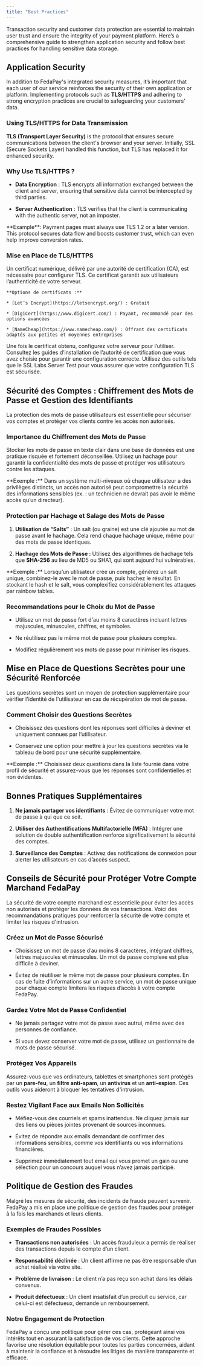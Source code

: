```yaml
---
title: "Best Practices"
---
```


Transaction security and customer data protection are essential to maintain user trust and ensure the integrity of your payment platform. Here’s a comprehensive guide to strengthen application security and follow best practices for handling sensitive data storage.

## Application Security

In addition to FedaPay's integrated security measures, it’s important that each user of our service reinforces the security of their own application or platform. Implementing protocols such as **TLS/HTTPS** and adhering to strong encryption practices are crucial to safeguarding your customers' data.

### Using TLS/HTTPS for Data Transmission

**TLS (Transport Layer Security)** is the protocol that ensures secure communications between the client's browser and your server. Initially, SSL (Secure Sockets Layer) handled this function, but TLS has replaced it for enhanced security.

### Why Use TLS/HTTPS ?

* **Data Encryption** : TLS encrypts all information exchanged between the client and server, ensuring that sensitive data cannot be intercepted by third parties.

* **Server Authentication** : TLS verifies that the client is communicating with the authentic server, not an imposter.

<Note>
  **Example**: Payment pages must always use TLS 1.2 or a later version. This protocol secures data flow and boosts customer trust, which can even help improve conversion rates.
</Note>

### Mise en Place de TLS/HTTPS

<Steps>
  <Step title="Acquisition d'un Certificat Numérique">
    Un certificat numérique, délivré par une autorité de certification (CA), est nécessaire pour configurer TLS. Ce certificat garantit aux utilisateurs l’authenticité de votre serveur.

    **Options de certificats :**

    * [Let’s Encrypt](https://letsencrypt.org/) : Gratuit

    * [DigiCert](https://www.digicert.com/) : Payant, recommandé pour des options avancées

    * [NameCheap](https://www.namecheap.com/) : Offrant des certificats adaptés aux petites et moyennes entreprises
  </Step>

  <Step title="Installation et Configuration">
    Une fois le certificat obtenu, configurez votre serveur pour l’utiliser. Consultez les guides d’installation de l’autorité de certification que vous avez choisie pour garantir une configuration correcte.
  </Step>

  <Step title="Vérification de la Configuration">
    Utilisez des outils tels que le SSL Labs Server Test pour vous assurer que votre configuration TLS est sécurisée.
  </Step>
</Steps>

## Sécurité des Comptes : Chiffrement des Mots de Passe et Gestion des Identifiants

La protection des mots de passe utilisateurs est essentielle pour sécuriser vos comptes et protéger vos clients contre les accès non autorisés.

### Importance du Chiffrement des Mots de Passe

Stocker les mots de passe en texte clair dans une base de données est une pratique risquée et fortement déconseillée. Utilisez un hachage pour garantir la confidentialité des mots de passe et protéger vos utilisateurs contre les attaques.

<Note>
  **Exemple :** Dans un système multi-niveaux où chaque utilisateur a des privilèges distincts, un accès non autorisé peut compromettre la sécurité des informations sensibles (ex. : un technicien ne devrait pas avoir le même accès qu’un directeur).
</Note>

### Protection par Hachage et Salage des Mots de Passe

1. **Utilisation de “Salts”** : Un salt (ou graine) est une clé ajoutée au mot de passe avant le hachage. Cela rend chaque hachage unique, même pour des mots de passe identiques.

2. **Hachage des Mots de Passe :** Utilisez des algorithmes de hachage tels que **SHA-256** au lieu de MD5 ou SHA1, qui sont aujourd’hui vulnérables.

<Note>
  **Exemple :** Lorsqu’un utilisateur crée un compte, générez un salt unique, combinez-le avec le mot de passe, puis hachez le résultat. En stockant le hash et le salt, vous complexifiez considérablement les attaques par rainbow tables.
</Note>

### Recommandations pour le Choix du Mot de Passe

* Utilisez un mot de passe fort d'au moins 8 caractères incluant lettres majuscules, minuscules, chiffres, et symboles.

* Ne réutilisez pas le même mot de passe pour plusieurs comptes.

* Modifiez régulièrement vos mots de passe pour minimiser les risques.

## Mise en Place de Questions Secrètes pour une Sécurité Renforcée

Les questions secrètes sont un moyen de protection supplémentaire pour vérifier l'identité de l'utilisateur en cas de récupération de mot de passe.

### Comment Choisir des Questions Secrètes

* Choisissez des questions dont les réponses sont difficiles à deviner et uniquement connues par l’utilisateur.

* Conservez une option pour mettre à jour les questions secrètes via le tableau de bord pour une sécurité supplémentaire.

<Note>
  **Exemple :** Choisissez deux questions dans la liste fournie dans votre profil de sécurité et assurez-vous que les réponses sont confidentielles et non évidentes.
</Note>

## Bonnes Pratiques Supplémentaires

1. **Ne jamais partager vos identifiants** : Évitez de communiquer votre mot de passe à qui que ce soit.

2. **Utiliser des Authentifications Multifactorielle (MFA)** : Intégrer une solution de double authentification renforce significativement la sécurité des comptes.

3. **Surveillance des Comptes** : Activez des notifications de connexion pour alerter les utilisateurs en cas d’accès suspect.

## Conseils de Sécurité pour Protéger Votre Compte Marchand FedaPay

La sécurité de votre compte marchand est essentielle pour éviter les accès non autorisés et protéger les données de vos transactions. Voici des recommandations pratiques pour renforcer la sécurité de votre compte et limiter les risques d'intrusion.

### Créez un Mot de Passe Sécurisé

* Choisissez un mot de passe d’au moins 8 caractères, intégrant chiffres, lettres majuscules et minuscules. Un mot de passe complexe est plus difficile à deviner.

* Évitez de réutiliser le même mot de passe pour plusieurs comptes. En cas de fuite d’informations sur un autre service, un mot de passe unique pour chaque compte limitera les risques d’accès à votre compte FedaPay.

### Gardez Votre Mot de Passe Confidentiel

* Ne jamais partagez votre mot de passe avec autrui, même avec des personnes de confiance.

* Si vous devez conserver votre mot de passe, utilisez un gestionnaire de mots de passe sécurisé.

### Protégez Vos Appareils

Assurez-vous que vos ordinateurs, tablettes et smartphones sont protégés par un **pare-feu**, un **filtre anti-spam**, un **antivirus** et un **anti-espion**. Ces outils vous aideront à bloquer les tentatives d'intrusion.

### Restez Vigilant Face aux Emails Non Sollicités

* Méfiez-vous des courriels et spams inattendus. Ne cliquez jamais sur des liens ou pièces jointes provenant de sources inconnues.

* Évitez de répondre aux emails demandant de confirmer des informations sensibles, comme vos identifiants ou vos informations financières.

* Supprimez immédiatement tout email qui vous promet un gain ou une sélection pour un concours auquel vous n’avez jamais participé.

## Politique de Gestion des Fraudes

Malgré les mesures de sécurité, des incidents de fraude peuvent survenir. FedaPay a mis en place une politique de gestion des fraudes pour protéger à la fois les marchands et leurs clients.

### Exemples de Fraudes Possibles

* **Transactions non autorisées** : Un accès frauduleux a permis de réaliser des transactions depuis le compte d’un client.

* **Responsabilité déclinée** : Un client affirme ne pas être responsable d’un achat réalisé via votre site.

* **Problème de livraison** : Le client n’a pas reçu son achat dans les délais convenus.

* **Produit défectueux** : Un client insatisfait d’un produit ou service, car celui-ci est défectueux, demande un remboursement.

### Notre Engagement de Protection

FedaPay a conçu une politique pour gérer ces cas, protégeant ainsi vos intérêts tout en assurant la satisfaction de vos clients. Cette approche favorise une résolution équitable pour toutes les parties concernées, aidant à maintenir la confiance et à résoudre les litiges de manière transparente et efficace.